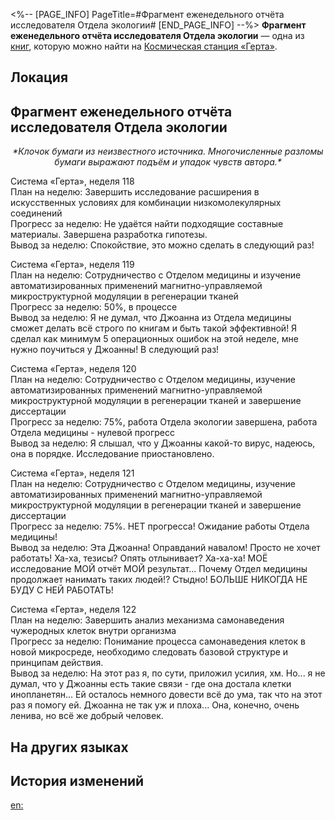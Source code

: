 <%-- [PAGE_INFO]
PageTitle=#Фрагмент еженедельного отчёта исследователя Отдела экологии#
[END_PAGE_INFO] --%>
{{Дополнить}}
{{Книга Инфобокс
|id           = 143
|partIds      = 190294
|Название     = 
|Изображение  = Журнал с КСГ.png
|Мир          = Космическая станция «Герта»
|Томов        = 1
|Автор        = <!--нужно добавить-->
|Описание     = Листок бумаги, вырванный из еженедельного отчёта, который был написан исследователем Отдела экологии.
|Том1         = {{tx}}
|Источник1    = {{tx|Отсутствует источник}}
|Персонажи    = 
|Фракции      = 
}}
'''Фрагмент еженедельного отчёта исследователя Отдела экологии''' — одна из [[Книги|книг]], которую можно найти на [[Космическая станция «Герта»]].

==Локация==
{{Отметка карты|<!--название карты-->|<!--id отметки-->}}

==Фрагмент еженедельного отчёта исследователя Отдела экологии==
<div align="center">''*Клочок бумаги из неизвестного источника. Многочисленные разломы бумаги выражают подъём и упадок чувств автора.*''</div>

Система «Герта», неделя 118<br />
План на неделю: Завершить исследование расширения в искусственных условиях для комбинации низкомолекулярных соединений<br />
Прогресс за неделю: Не удаётся найти подходящие составные материалы. Завершена разработка гипотезы.<br />
Вывод за неделю: Спокойствие, это можно сделать в следующий раз!

Система «Герта», неделя 119<br />
План на неделю: Сотрудничество с Отделом медицины и изучение автоматизированных применений магнитно-управляемой микроструктурной модуляции в регенерации тканей<br />
Прогресс за неделю: 50%, в процессе<br />
Вывод за неделю: Я не думал, что Джоанна из Отдела медицины сможет делать всё строго по книгам и быть такой эффективной! Я сделал как минимум 5 операционных ошибок на этой неделе, мне нужно поучиться у Джоанны! В следующий раз!

Система «Герта», неделя 120<br />
План на неделю: Сотрудничество с Отделом медицины, изучение автоматизированных применений магнитно-управляемой микроструктурной модуляции в регенерации тканей и завершение диссертации<br />
Прогресс за неделю: 75%, работа Отдела экологии завершена, работа Отдела медицины - нулевой прогресс<br />
Вывод за неделю: Я слышал, что у Джоанны какой-то вирус, надеюсь, она в порядке. Исследование приостановлено.

Система «Герта», неделя 121<br />
План на неделю: Сотрудничество с Отделом медицины, изучение автоматизированных применений магнитно-управляемой микроструктурной модуляции в регенерации тканей и завершение диссертации<br />
Прогресс за неделю: 75%. НЕТ прогресса! Ожидание работы Отдела медицины!<br />
Вывод за неделю: Эта Джоанна! Оправданий навалом! Просто не хочет работать! Ха-ха, тезисы? Опять отлынивает? Ха-ха-ха! МОЁ исследование МОЙ отчёт МОЙ результат... Почему Отдел медицины продолжает нанимать таких людей!? Стыдно! БОЛЬШЕ НИКОГДА НЕ БУДУ С НЕЙ РАБОТАТЬ!

Система «Герта», неделя 122<br />
План на неделю: Завершить анализ механизма самонаведения чужеродных клеток внутри организма<br />
Прогресс за неделю: Понимание процесса самонаведения клеток в новой микросреде, необходимо следовать базовой структуре и принципам действия.<br />
Вывод за неделю: На этот раз я, по сути, приложил усилия, хм. Но... я не думал, что у Джоанны есть такие связи - где она достала клетки инопланетян... Ей осталось немного довести всё до ума, так что на этот раз я помогу ей. Джоанна не так уж и плоха... Она, конечно, очень ленива, но всё же добрый человек.

==На других языках==
{{На других языках
|en   = Fragment of a Weekly Report by a Department of Ecology Researcher
|zhs  = 某位界种科科员的周记残页
|zht  = 某位界種科組員的週記殘頁
|ja   = とある界種課スタッフの週報の一部
|ko   = 어떤 생태과 연구원의 주간 보고서 페이지
|es   = Fragmento de un reporte semanal de un investigador del Departamento de Ecología
|fr   = Fragment d'un rapport hebdomadaire effectué par un chercheur du Département de l'écologie
|ru   = Фрагмент еженедельного отчёта исследователя Отдела экологии
|th   = เศษหน้ารายงานประจำสัปดาห์ของนักวิจัยแผนกนิเวศวิทยา
|vi   = Trang Ghi Chép Chu Kỳ Của Nhà Nghiên Cứu Khoa Giống Loài Nào Đó
|de   = Auszug aus dem Wochenbericht eines Forschers der Abteilung für Ökologie
|id   = Sisa-sisa Laporan Mingguan oleh Peneliti Departemen Ekologi
|pt   = Trecho de Relatório Semanal por Um Pesquisador do Departamento de Ecologia
}}

==История изменений==
{{История изменений|3.5}}

[[en:]]